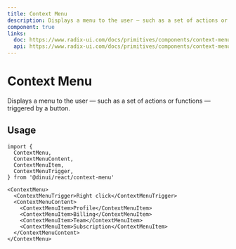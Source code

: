 ```yaml
---
title: Context Menu
description: Displays a menu to the user — such as a set of actions or functions — triggered by a button.
component: true
links:
  doc: https://www.radix-ui.com/docs/primitives/components/context-menu
  api: https://www.radix-ui.com/docs/primitives/components/context-menu#api-reference
---
```


# Context Menu

Displays a menu to the user — such as a set of actions or functions — triggered by a button.


<Example path="ui/context-menu-demo" />

## Usage

```tsx
import {
  ContextMenu,
  ContextMenuContent,
  ContextMenuItem,
  ContextMenuTrigger,
} from '@dinui/react/context-menu'
```

```tsx
<ContextMenu>
  <ContextMenuTrigger>Right click</ContextMenuTrigger>
  <ContextMenuContent>
    <ContextMenuItem>Profile</ContextMenuItem>
    <ContextMenuItem>Billing</ContextMenuItem>
    <ContextMenuItem>Team</ContextMenuItem>
    <ContextMenuItem>Subscription</ContextMenuItem>
  </ContextMenuContent>
</ContextMenu>
```
